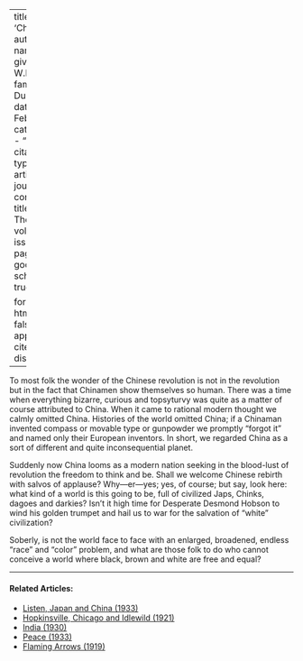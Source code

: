 
---
title: 'China'
author:
  - name:
      given: W.E.B.
      family: Du Bois
date: Feb. 1912
categories: 
  - ""
citation: 
  type: article-journal
  container-title: The Crisis
  volume: 3
  issue: 4
  page: 156
google-scholar: true

format:
  html:
    toc: false
    appendix-cite-as: display
---



To most folk the wonder of the Chinese revolution is not in the revolution but in the fact that Chinamen show themselves so human. There was a time when everything bizarre, curious and topsyturvy was quite as a matter of course attributed to China. When it came to rational modern thought we calmly omitted China. Histories of the world omitted China; if a Chinaman invented compass or movable type or gunpowder we promptly "forgot it" and named only their European inventors. In short, we regarded China as a sort of different and quite inconsequential planet.

Suddenly now China looms as a modern nation seeking in the blood-lust of revolution the freedom to think and be. Shall we welcome Chinese rebirth with salvos of applause? Why---er---yes; yes, of course; but say, look here: what kind of a world is this going to be, full of civilized Japs, Chinks, dagoes and darkies? Isn't it high time for Desperate Desmond Hobson to wind his golden trumpet and hail us to war for the salvation of "white" civilization?

Soberly, is not the world face to face with an enlarged, broadened, endless "race" and "color" problem, and what are those folk to do who cannot conceive a world where black, brown and white are free and equal?

<!-- Similar articles start here -->

<hr>
#### Related Articles:

* [Listen, Japan and China (1933)](/Volumes/40/01/listen_japan_and_china.html)
* [Hopkinsville, Chicago and Idlewild (1921)](/Volumes/22/04/hopkinsville.html)
* [India (1930)](/Volumes/37/08/india.html)
* [Peace (1933)](/Volumes/40/12/peace.html)
* [Flaming Arrows (1919)](/Volumes/17/01/flaming_arrows.html)

<!-- Similar articles end here -->